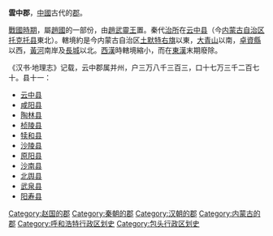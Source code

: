 {{unreferenced|time=2013-2-5}} 
{{Dablink|'''云中'''重定向于此，参见：[[云中县|云中县]]、[[云中郡|云中郡]]。}}
'''雲中郡'''，[[中國|中國]]古代的[[郡|郡]]。

[[戰國時期|戰國時期]]，屬[[趙國|趙國]]的一部份，由[[趙武靈王|趙武靈王]]置。秦代[[治所|治所]]在[[云中县_(秦朝)|云中县]]（今[[内蒙古自治区|内蒙古自治区]][[托克托县|托克托县]]東北）。轄境約是今内蒙古自治区[[土默特右旗|土默特右旗]]以東，[[大青山|大青山]]以南，[[卓資縣|卓資縣]]以西，[[黃河|黃河]]南岸及[[長城|長城]]以北。[[西漢|西漢]]時轄境縮小，而在[[東漢|東漢]]末期廢除。

《汉书·地理志》记载，云中郡属并州，户三万八千三百三，口十七万三千二百七十。县十一：
*[[云中县_(秦朝)|云中县]]
*[[咸阳县_(西汉)|咸阳县]]
*[[陶林县_(西汉)|陶林县]]
*[[桢陵县|桢陵县]]
*[[犊和县|犊和县]]
*[[沙陵县|沙陵县]]
*[[原阳县_(古代)|原阳县]]
*[[沙南縣|沙南县]]
*[[北舆县|北舆县]]
*[[武泉县|武泉县]]
*[[阳寿县|阳寿县]] 

{{秦朝行政區劃|nocat}}
{{西汉行政区划|nocat}}
{{東漢行政區劃|nocat}}
{{内蒙古行政区划小作品}}
[[Category:赵国的郡|Category:赵国的郡]]
[[Category:秦朝的郡|Category:秦朝的郡]]
[[Category:汉朝的郡|Category:汉朝的郡]]
[[Category:内蒙古的郡|Category:内蒙古的郡]]
[[Category:呼和浩特行政区划史|Category:呼和浩特行政区划史]]
[[Category:包头行政区划史|Category:包头行政区划史]]